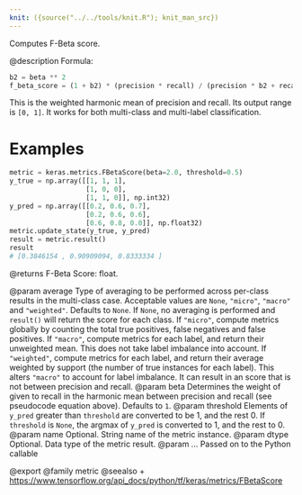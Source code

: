 ```yaml
---
knit: ({source("../../tools/knit.R"); knit_man_src})
---
```

Computes F-Beta score.

@description
Formula:

```python
b2 = beta ** 2
f_beta_score = (1 + b2) * (precision * recall) / (precision * b2 + recall)
```
This is the weighted harmonic mean of precision and recall.
Its output range is `[0, 1]`. It works for both multi-class
and multi-label classification.

# Examples
```python
metric = keras.metrics.FBetaScore(beta=2.0, threshold=0.5)
y_true = np.array([[1, 1, 1],
                   [1, 0, 0],
                   [1, 1, 0]], np.int32)
y_pred = np.array([[0.2, 0.6, 0.7],
                   [0.2, 0.6, 0.6],
                   [0.6, 0.8, 0.0]], np.float32)
metric.update_state(y_true, y_pred)
result = metric.result()
result
# [0.3846154 , 0.90909094, 0.8333334 ]
```

@returns
F-Beta Score: float.

@param average Type of averaging to be performed across per-class results
    in the multi-class case.
    Acceptable values are `None`, `"micro"`, `"macro"` and
    `"weighted"`. Defaults to `None`.
    If `None`, no averaging is performed and `result()` will return
    the score for each class.
    If `"micro"`, compute metrics globally by counting the total
    true positives, false negatives and false positives.
    If `"macro"`, compute metrics for each label,
    and return their unweighted mean.
    This does not take label imbalance into account.
    If `"weighted"`, compute metrics for each label,
    and return their average weighted by support
    (the number of true instances for each label).
    This alters `"macro"` to account for label imbalance.
    It can result in an score that is not between precision and recall.
@param beta Determines the weight of given to recall
    in the harmonic mean between precision and recall (see pseudocode
    equation above). Defaults to `1`.
@param threshold Elements of `y_pred` greater than `threshold` are
    converted to be 1, and the rest 0. If `threshold` is
    `None`, the argmax of `y_pred` is converted to 1, and the rest to 0.
@param name Optional. String name of the metric instance.
@param dtype Optional. Data type of the metric result.
@param ... Passed on to the Python callable

@export
@family metric
@seealso
+ <https://www.tensorflow.org/api_docs/python/tf/keras/metrics/FBetaScore>
